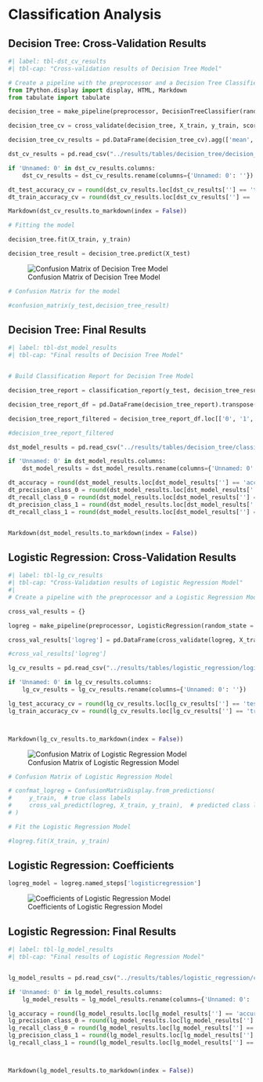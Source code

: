 # Classification Analysis

## Decision Tree: Cross-Validation Results




```python

#| label: tbl-dst_cv_results
#| tbl-cap: "Cross-validation results of Decision Tree Model"

# Create a pipeline with the preprocessor and a Decision Tree Classifier
from IPython.display import display, HTML, Markdown
from tabulate import tabulate

decision_tree = make_pipeline(preprocessor, DecisionTreeClassifier(random_state=123))

decision_tree_cv = cross_validate(decision_tree, X_train, y_train, scoring=scoring, cv=5, return_train_score=True)

decision_tree_cv_results = pd.DataFrame(decision_tree_cv).agg(['mean', 'std']).round(3).T

dst_cv_results = pd.read_csv("../results/tables/decision_tree/decision_tree_cv_results.csv")

if 'Unnamed: 0' in dst_cv_results.columns:
    dst_cv_results = dst_cv_results.rename(columns={'Unnamed: 0': ''})

dt_test_accuracy_cv = round(dst_cv_results.loc[dst_cv_results[''] == 'test_accuracy', 'mean'].values[0] * 100, 2)
dt_train_accuracy_cv = round(dst_cv_results.loc[dst_cv_results[''] == 'train_accuracy', 'mean'].values[0] * 100, 2)

Markdown(dst_cv_results.to_markdown(index = False))

```

```python
# Fitting the model

decision_tree.fit(X_train, y_train)

decision_tree_result = decision_tree.predict(X_test)
```


![Confusion Matrix of Decision Tree Model](../results/tables/decision_tree/decision_tree_confusion_matrix.png){#fig-conf-m-dt}


```python
# Confusion Matrix for the model

#confusion_matrix(y_test,decision_tree_result)
```

## Decision Tree: Final Results

```python

#| label: tbl-dst_model_results
#| tbl-cap: "Final results of Decision Tree Model"


# Build Classification Report for Decision Tree Model

decision_tree_report = classification_report(y_test, decision_tree_result, output_dict=True)

decision_tree_report_df = pd.DataFrame(decision_tree_report).transpose()

decision_tree_report_filtered = decision_tree_report_df.loc[['0', '1', 'accuracy'], ['precision', 'recall', 'f1-score']]

#decision_tree_report_filtered

dst_model_results = pd.read_csv("../results/tables/decision_tree/classification_report.csv")

if 'Unnamed: 0' in dst_model_results.columns:
    dst_model_results = dst_model_results.rename(columns={'Unnamed: 0': ''})

dt_accuracy = round(dst_model_results.loc[dst_model_results[''] == 'accuracy', 'precision'].values[0] * 100, 2)
dt_precision_class_0 = round(dst_model_results.loc[dst_model_results[''] == '0', 'precision'].values[0] * 100, 2)
dt_recall_class_0 = round(dst_model_results.loc[dst_model_results[''] == '0', 'recall'].values[0] * 100, 2)
dt_precision_class_1 = round(dst_model_results.loc[dst_model_results[''] == '1', 'precision'].values[0] * 100, 2)
dt_recall_class_1 = round(dst_model_results.loc[dst_model_results[''] == '1', 'recall'].values[0] * 100, 2)


Markdown(dst_model_results.to_markdown(index = False))


```

## Logistic Regression: Cross-Validation Results



```python

#| label: tbl-lg_cv_results
#| tbl-cap: "Cross-Validation results of Logistic Regression Model"
#| 
# Create a pipeline with the preprocessor and a Logistic Regression Model

cross_val_results = {}

logreg = make_pipeline(preprocessor, LogisticRegression(random_state = 123, max_iter = 1000))

cross_val_results['logreg'] = pd.DataFrame(cross_validate(logreg, X_train, y_train, scoring = scoring, return_train_score = True)).agg(['mean', 'std']).round(3).T

#cross_val_results['logreg']

lg_cv_results = pd.read_csv("../results/tables/logistic_regression/logistic_regression_cv_results.csv")

if 'Unnamed: 0' in lg_cv_results.columns:
    lg_cv_results = lg_cv_results.rename(columns={'Unnamed: 0': ''})

lg_test_accuracy_cv = round(lg_cv_results.loc[lg_cv_results[''] == 'test_accuracy', 'mean'].values[0] * 100, 2)
lg_train_accuracy_cv = round(lg_cv_results.loc[lg_cv_results[''] == 'train_accuracy', 'mean'].values[0] * 100, 2)



Markdown(lg_cv_results.to_markdown(index = False))

```

![Confusion Matrix of Logistic Regression Model](../results/tables/logistic_regression/logistic_regression_confusion_matrix.png){#fig-conf-m-lg}


```python
# Confusion Matrix of Logistic Regression Model

# confmat_logreg = ConfusionMatrixDisplay.from_predictions(
#     y_train,  # true class labels
#     cross_val_predict(logreg, X_train, y_train),  # predicted class labels
# )
```

```python
# Fit the Logistic Regression Model

#logreg.fit(X_train, y_train)
```

## Logistic Regression: Coefficients


```python
logreg_model = logreg.named_steps['logisticregression']
```

![Coefficients of Logistic Regression Model](../results/tables/logistic_regression/logreg_coefficients.png){#fig-coef-lg}


## Logistic Regression: Final Results

```python

#| label: tbl-lg_model_results
#| tbl-cap: "Final results of Logistic Regression Model"


lg_model_results = pd.read_csv("../results/tables/logistic_regression/classification_report.csv")

if 'Unnamed: 0' in lg_model_results.columns:
    lg_model_results = lg_model_results.rename(columns={'Unnamed: 0': ''})

lg_accuracy = round(lg_model_results.loc[lg_model_results[''] == 'accuracy', 'precision'].values[0] * 100, 2)
lg_precision_class_0 = round(lg_model_results.loc[lg_model_results[''] == '0', 'precision'].values[0] * 100, 2)
lg_recall_class_0 = round(lg_model_results.loc[lg_model_results[''] == '0', 'recall'].values[0] * 100, 2)
lg_precision_class_1 = round(lg_model_results.loc[lg_model_results[''] == '1', 'precision'].values[0] * 100, 2)
lg_recall_class_1 = round(lg_model_results.loc[lg_model_results[''] == '1', 'recall'].values[0] * 100, 2)



Markdown(lg_model_results.to_markdown(index = False))


```